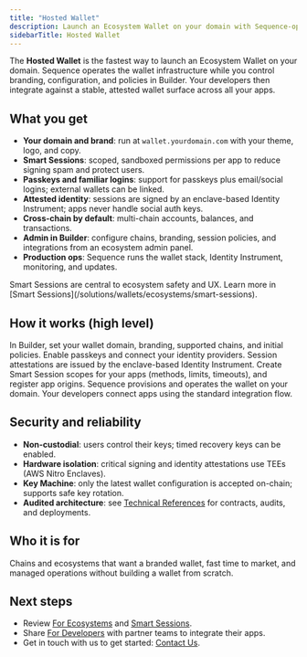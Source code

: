```yaml
---
title: "Hosted Wallet"
description: Launch an Ecosystem Wallet on your domain with Sequence-operated infrastructure, branding control, Smart Sessions, and passkey-based auth.
sidebarTitle: Hosted Wallet
---
```


The **Hosted Wallet** is the fastest way to launch an Ecosystem Wallet on your domain. Sequence operates the wallet infrastructure while you control branding, configuration, and policies in Builder. Your developers then integrate against a stable, attested wallet surface across all your apps.

## What you get

- **Your domain and brand**: run at `wallet.yourdomain.com` with your theme, logo, and copy.
- **Smart Sessions**: scoped, sandboxed permissions per app to reduce signing spam and protect users.
- **Passkeys and familiar logins**: support for passkeys plus email/social logins; external wallets can be linked.
- **Attested identity**: sessions are signed by an enclave-based Identity Instrument; apps never handle social auth keys.
- **Cross-chain by default**: multi-chain accounts, balances, and transactions.
- **Admin in Builder**: configure chains, branding, session policies, and integrations from an ecosystem admin panel.
- **Production ops**: Sequence runs the wallet stack, Identity Instrument, monitoring, and updates.

<Info>
Smart Sessions are central to ecosystem safety and UX. Learn more in [Smart Sessions](/solutions/wallets/ecosystems/smart-sessions).
</Info>

## How it works (high level)

<Steps>
  <Step title="Configure your ecosystem">
    In Builder, set your wallet domain, branding, supported chains, and initial policies.
  </Step>
  <Step title="Set up identity and auth">
    Enable passkeys and connect your identity providers. Session attestations are issued by the enclave-based Identity Instrument.
  </Step>
  <Step title="Define session policies">
    Create Smart Session scopes for your apps (methods, limits, timeouts), and register app origins.
  </Step>
  <Step title="Launch">
    Sequence provisions and operates the wallet on your domain. Your developers connect apps using the standard integration flow.
  </Step>
</Steps>

## Security and reliability

- **Non-custodial**: users control their keys; timed recovery keys can be enabled.
- **Hardware isolation**: critical signing and identity attestations use TEEs (AWS Nitro Enclaves).
- **Key Machine**: only the latest wallet configuration is accepted on-chain; supports safe key rotation.
- **Audited architecture**: see [Technical References](/solutions/technical-references/overview) for contracts, audits, and deployments.

## Who it is for

Chains and ecosystems that want a branded wallet, fast time to market, and managed operations without building a wallet from scratch.

## Next steps

- Review [For Ecosystems](/solutions/wallets/ecosystems/overview) and [Smart Sessions](/solutions/wallets/ecosystems/smart-sessions).
- Share [For Developers](/solutions/wallets/developers/overview) with partner teams to integrate their apps.
- Get in touch with us to get started: [Contact Us](https://sequence.xyz/contact).
